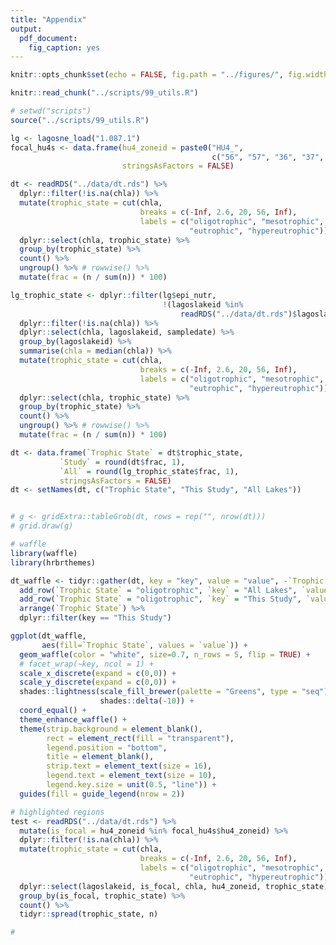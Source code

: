 ```yaml
---
title: "Appendix"
output:
  pdf_document:
    fig_caption: yes
---
```


```r
knitr::opts_chunk$set(echo = FALSE, fig.path = "../figures/", fig.width = 5, fig.height = 5)
```

```r
knitr::read_chunk("../scripts/99_utils.R")
```

```r
# setwd("scripts")
source("../scripts/99_utils.R")
```

```r
lg <- lagosne_load("1.087.1")
focal_hu4s <- data.frame(hu4_zoneid = paste0("HU4_", 
                                             c("56", "57", "36", "37", "38")), 
                         stringsAsFactors = FALSE)

dt <- readRDS("../data/dt.rds") %>%
  dplyr::filter(!is.na(chla)) %>%
  mutate(trophic_state = cut(chla, 
                             breaks = c(-Inf, 2.6, 20, 56, Inf), 
                             labels = c("oligotrophic", "mesotrophic", 
                                        "eutrophic", "hypereutrophic"))) %>%
  dplyr::select(chla, trophic_state) %>%
  group_by(trophic_state) %>%
  count() %>%
  ungroup() %>% # rowwise() %>%
  mutate(frac = (n / sum(n)) * 100)

lg_trophic_state <- dplyr::filter(lg$epi_nutr, 
                                  !(lagoslakeid %in%
                                      readRDS("../data/dt.rds")$lagoslakeid)) %>%
  dplyr::filter(!is.na(chla)) %>%
  dplyr::select(chla, lagoslakeid, sampledate) %>%
  group_by(lagoslakeid) %>%
  summarise(chla = median(chla)) %>%
  mutate(trophic_state = cut(chla, 
                             breaks = c(-Inf, 2.6, 20, 56, Inf), 
                             labels = c("oligotrophic", "mesotrophic", 
                                        "eutrophic", "hypereutrophic"))) %>%
  dplyr::select(chla, trophic_state) %>%
  group_by(trophic_state) %>%
  count() %>%
  ungroup() %>% # rowwise() %>%
  mutate(frac = (n / sum(n)) * 100)

dt <- data.frame(`Trophic State` = dt$trophic_state, 
           `Study` = round(dt$frac, 1), 
           `All` = round(lg_trophic_state$frac, 1), 
           stringsAsFactors = FALSE)
dt <- setNames(dt, c("Trophic State", "This Study", "All Lakes"))


# g <- gridExtra::tableGrob(dt, rows = rep("", nrow(dt)))
# grid.draw(g)
```

```r
# waffle
library(waffle)
library(hrbrthemes)

dt_waffle <- tidyr::gather(dt, key = "key", value = "value", -`Trophic State`) %>%
  add_row(`Trophic State` = "oligotrophic", `key` = "All Lakes", `value` = 2) %>%
  add_row(`Trophic State` = "oligotrophic", `key` = "This Study", `value` = 2) %>%
  arrange(`Trophic State`) %>%
  dplyr::filter(key == "This Study")

ggplot(dt_waffle,
       aes(fill=`Trophic State`, values = `value`)) +
  geom_waffle(color = "white", size=0.7, n_rows = 5, flip = TRUE) +
  # facet_wrap(~key, ncol = 1) +
  scale_x_discrete(expand = c(0,0)) +
  scale_y_discrete(expand = c(0,0)) +
  shades::lightness(scale_fill_brewer(palette = "Greens", type = "seq"), 
                    shades::delta(-10)) +
  coord_equal() +
  theme_enhance_waffle() + 
  theme(strip.background = element_blank(), 
        rect = element_rect(fill = "transparent"), 
        legend.position = "bottom", 
        title = element_blank(), 
        strip.text = element_text(size = 16), 
        legend.text = element_text(size = 10), 
        legend.key.size = unit(0.5, "line")) + 
  guides(fill = guide_legend(nrow = 2))

# highlighted regions
test <- readRDS("../data/dt.rds") %>%
  mutate(is_focal = hu4_zoneid %in% focal_hu4s$hu4_zoneid) %>%
  dplyr::filter(!is.na(chla)) %>%
  mutate(trophic_state = cut(chla, 
                             breaks = c(-Inf, 2.6, 20, 56, Inf), 
                             labels = c("oligotrophic", "mesotrophic", 
                                        "eutrophic", "hypereutrophic"))) %>%
  dplyr::select(lagoslakeid, is_focal, chla, hu4_zoneid, trophic_state) %>%
  group_by(is_focal, trophic_state) %>%
  count() %>%
  tidyr::spread(trophic_state, n)
```

```r
# 
```